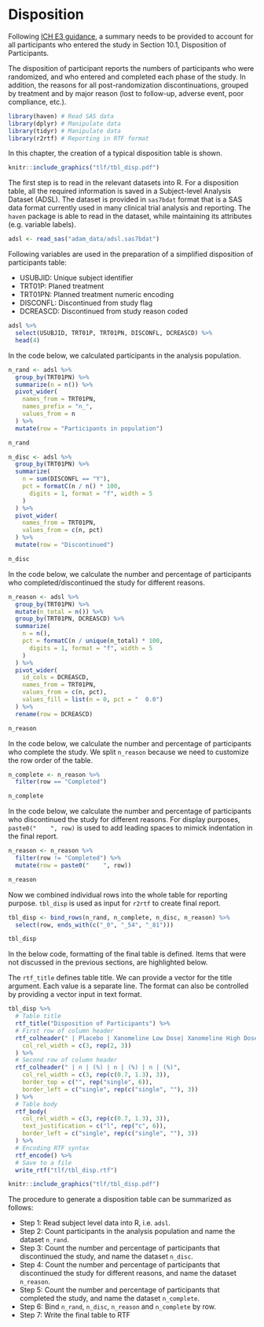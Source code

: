 # Disposition {#disposition}

Following [ICH E3 guidance](https://database.ich.org/sites/default/files/E3_Guideline.pdf), 
a summary needs to be provided to account for all participants who entered the study in Section 10.1, Disposition of Participants.

The disposition of participant reports the numbers of participants who were randomized, 
and who entered and completed each phase of the study. 
In addition, the reasons for all post-randomization discontinuations, 
grouped by treatment and by major reason (lost to follow-up, adverse event, poor compliance, etc.).

```r
library(haven) # Read SAS data
library(dplyr) # Manipulate data
library(tidyr) # Manipulate data
library(r2rtf) # Reporting in RTF format
```

In this chapter, the creation of a typical disposition table is shown.

```r
knitr::include_graphics("tlf/tbl_disp.pdf")
```

The first step is to read in the relevant datasets into R.
For a disposition table, all the required information is saved in a Subject-level Analysis Dataset (ADSL).
The dataset is provided in `sas7bdat` format that is a SAS data format currently used in many clinical trial analysis and reporting.
The `haven` package is able to read in the dataset, while maintaining its attributes (e.g. variable labels).

```r
adsl <- read_sas("adam_data/adsl.sas7bdat")
```

Following variables are used in the preparation of a simplified disposition of participants table:

- USUBJID: Unique subject identifier
- TRT01P: Planed treatment
- TRT01PN: Planned treatment numeric encoding
- DISCONFL: Discontinued from study flag
- DCREASCD: Discontinued from study reason coded

```r
adsl %>%
  select(USUBJID, TRT01P, TRT01PN, DISCONFL, DCREASCD) %>%
  head(4)
```

In the code below, we calculated participants in the analysis population.

```r
n_rand <- adsl %>%
  group_by(TRT01PN) %>%
  summarize(n = n()) %>%
  pivot_wider(
    names_from = TRT01PN,
    names_prefix = "n_",
    values_from = n
  ) %>%
  mutate(row = "Participants in population")

n_rand
```

```r
n_disc <- adsl %>%
  group_by(TRT01PN) %>%
  summarize(
    n = sum(DISCONFL == "Y"),
    pct = formatC(n / n() * 100,
      digits = 1, format = "f", width = 5
    )
  ) %>%
  pivot_wider(
    names_from = TRT01PN,
    values_from = c(n, pct)
  ) %>%
  mutate(row = "Discontinued")

n_disc
```

In the code below, we calculate the number and percentage of 
participants who completed/discontinued the study for different reasons.

```r
n_reason <- adsl %>%
  group_by(TRT01PN) %>%
  mutate(n_total = n()) %>%
  group_by(TRT01PN, DCREASCD) %>%
  summarize(
    n = n(),
    pct = formatC(n / unique(n_total) * 100,
      digits = 1, format = "f", width = 5
    )
  ) %>%
  pivot_wider(
    id_cols = DCREASCD,
    names_from = TRT01PN,
    values_from = c(n, pct),
    values_fill = list(n = 0, pct = "  0.0")
  ) %>%
  rename(row = DCREASCD)

n_reason
```

In the code below, we calculate the number and percentage of participants who complete the study.
We split `n_reason` because we need to customize the row order of the table.

```r
n_complete <- n_reason %>%
  filter(row == "Completed")

n_complete
```

In the code below, we calculate the number and percentage of participants who discontinued the study for different reasons.
For display purposes, `paste0("    ", row)` is used to add leading spaces to mimick indentation in the final report.

```r
n_reason <- n_reason %>%
  filter(row != "Completed") %>%
  mutate(row = paste0("    ", row))

n_reason
```

Now we combined individual rows into the whole table for reporting purpose. 
`tbl_disp` is used as input for `r2rtf` to create final report. 

```r
tbl_disp <- bind_rows(n_rand, n_complete, n_disc, n_reason) %>%
  select(row, ends_with(c("_0", "_54", "_81")))

tbl_disp
```

In the below code, formatting of the final table is defined. 
Items that were not discussed in the previous sections, are highlighted below.

The `rtf_title` defines table title.
We can provide a vector for the title argument.
Each value is a separate line.
The format can also be controlled by providing a vector input in text format.

```r
tbl_disp %>%
  # Table title
  rtf_title("Disposition of Participants") %>%
  # First row of column header
  rtf_colheader(" | Placebo | Xanomeline Low Dose| Xanomeline High Dose",
    col_rel_width = c(3, rep(2, 3))
  ) %>%
  # Second row of column header
  rtf_colheader(" | n | (%) | n | (%) | n | (%)",
    col_rel_width = c(3, rep(c(0.7, 1.3), 3)),
    border_top = c("", rep("single", 6)),
    border_left = c("single", rep(c("single", ""), 3))
  ) %>%
  # Table body
  rtf_body(
    col_rel_width = c(3, rep(c(0.7, 1.3), 3)),
    text_justification = c("l", rep("c", 6)),
    border_left = c("single", rep(c("single", ""), 3))
  ) %>%
  # Encoding RTF syntax
  rtf_encode() %>%
  # Save to a file
  write_rtf("tlf/tbl_disp.rtf")
```

```r
knitr::include_graphics("tlf/tbl_disp.pdf")
```

The procedure to generate a disposition table can be summarized as follows:

- Step 1: Read subject level data into R, i.e. `adsl`.
- Step 2: Count participants in the analysis population and name the dataset `n_rand`.
- Step 3: Count the number and percentage of participants that discontinued the study, and name the dataset `n_disc`.
- Step 4: Count the number and percentage of participants that discontinued the study for different reasons, 
  and name the dataset `n_reason`.
- Step 5: Count the number and percentage of participants that completed the study, and name the dataset `n_complete`.
- Step 6: Bind `n_rand`, `n_disc`, `n_reason` and `n_complete` by row. 
- Step 7: Write the final table to RTF
